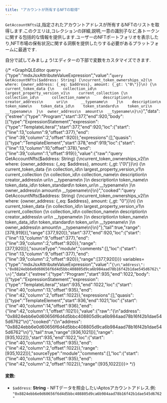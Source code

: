 ```yaml
---
title: "アカウントが所有するNFTの取得"
---
```



`GetAccountNfts`は,指定されたアカウントアドレスが所有するNFTのリストを取得します.このクエリは,コレクションの詳細,説明,一意の識別子など,各トークンに関する包括的な情報を提供します.ユーザーのNFTポートフォリオを表示したり,NFT市場の保有状況に関する洞察を提供したりする必要があるプラットフォームに最適です.

<Aside type="note">
  自分で試してみましょう!エディターの下部で変数をカスタマイズできます.
</Aside>

{/* <GraphQLEditor query={"type":"mdxJsxAttributeValueExpression","value":"`query GetAccountNfts($address: String) {\ncurrent_token_ownerships_v2(\n  where: {owner_address: {_eq: $address}, amount: {_gt: \"0\"}}\n) {\n  current_token_data {\n    collection_id\n    largest_property_version_v1\n    current_collection {\n      collection_id\n      collection_name\n      description\n      creator_address\n      uri\n      __typename\n    }\n    description\n    token_name\n    token_data_id\n    token_standard\n    token_uri\n    __typename\n  }\n  owner_address\n  amount\n  __typename\n}\n}`","data":{"estree":{"type":"Program","start":377,"end":920,"body":[{"type":"ExpressionStatement","expression":{"type":"TemplateLiteral","start":377,"end":920,"loc":{"start":{"line":13,"column":9,"offset":377},"end":{"line":39,"column":2,"offset":920}},"expressions":[],"quasis":[{"type":"TemplateElement","start":378,"end":919,"loc":{"start":{"line":13,"column":10,"offset":378},"end":{"line":39,"column":1,"offset":919}},"value":{"raw":"query GetAccountNfts($address: String) {\ncurrent_token_ownerships_v2(\n  where: {owner_address: {_eq: $address}, amount: {_gt: \"0\"}}\n) {\n  current_token_data {\n    collection_id\n    largest_property_version_v1\n    current_collection {\n      collection_id\n      collection_name\n      description\n      creator_address\n      uri\n      __typename\n    }\n    description\n    token_name\n    token_data_id\n    token_standard\n    token_uri\n    __typename\n  }\n  owner_address\n  amount\n  __typename\n}\n}","cooked":"query GetAccountNfts($address: String) {\ncurrent_token_ownerships_v2(\n  where: {owner_address: {_eq: $address}, amount: {_gt: \"0\"}}\n) {\n  current_token_data {\n    collection_id\n    largest_property_version_v1\n    current_collection {\n      collection_id\n      collection_name\n      description\n      creator_address\n      uri\n      __typename\n    }\n    description\n    token_name\n    token_data_id\n    token_standard\n    token_uri\n    __typename\n  }\n  owner_address\n  amount\n  __typename\n}\n}"},"tail":true,"range":[378,919]}],"range":[377,920]},"start":377,"end":920,"loc":{"start":{"line":13,"column":9,"offset":377},"end":{"line":39,"column":2,"offset":920}},"range":[377,920]}],"sourceType":"module","comments":[],"loc":{"start":{"line":13,"column":9,"offset":377},"end":{"line":39,"column":2,"offset":920}},"range":[377,920]}}} variables={"type":"mdxJsxAttributeValueExpression","value":"`{\n\"address\": \"0x8824ebb6e0d60656f6d4d5bbc408805d9ca6b984aad78b16f42b1dae545d6762\"\n}`","data":{"estree":{"type":"Program","start":935,"end":1022,"body":[{"type":"ExpressionStatement","expression":{"type":"TemplateLiteral","start":935,"end":1022,"loc":{"start":{"line":40,"column":13,"offset":935},"end":{"line":42,"column":2,"offset":1022}},"expressions":[],"quasis":[{"type":"TemplateElement","start":936,"end":1021,"loc":{"start":{"line":40,"column":14,"offset":936},"end":{"line":42,"column":1,"offset":1021}},"value":{"raw":"{\n\"address\": \"0x8824ebb6e0d60656f6d4d5bbc408805d9ca6b984aad78b16f42b1dae545d6762\"\n}","cooked":"{\n\"address\": \"0x8824ebb6e0d60656f6d4d5bbc408805d9ca6b984aad78b16f42b1dae545d6762\"\n}"},"tail":true,"range":[936,1021]}],"range":[935,1022]},"start":935,"end":1022,"loc":{"start":{"line":40,"column":13,"offset":935},"end":{"line":42,"column":2,"offset":1022}},"range":[935,1022]}],"sourceType":"module","comments":[],"loc":{"start":{"line":40,"column":13,"offset":935},"end":{"line":42,"column":2,"offset":1022}},"range":[935,1022]}}}></GraphQLEditor> */}

#### 変数:

- `$address`: **String** - NFTデータを照会したいAptosアカウントアドレス.例: `"0x8824ebb6e0d60656f6d4d5bbc408805d9ca6b984aad78b16f42b1dae545d6762"`
